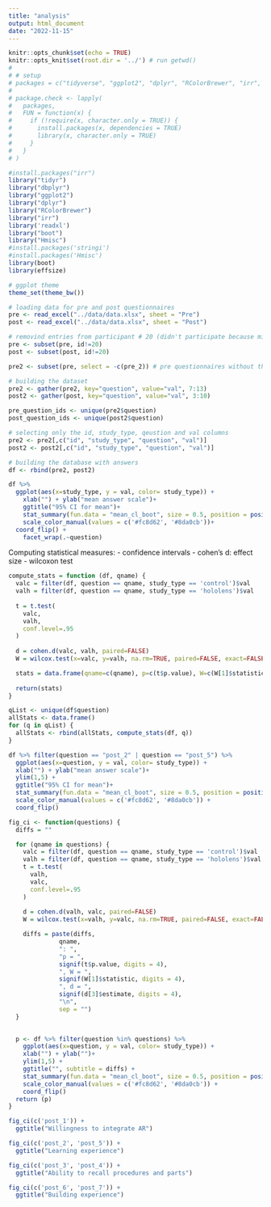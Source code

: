```yaml
---
title: "analysis"
output: html_document
date: "2022-11-15"
---
```


```r
knitr::opts_chunk$set(echo = TRUE)
knitr::opts_knit$set(root.dir = '../') # run getwd()
# 
# # setup
# packages = c("tidyverse", "ggplot2", "dplyr", "RColorBrewer", "irr", 'readr', 'readxl')
# 
# package.check <- lapply(
#   packages,
#   FUN = function(x) {
#     if (!require(x, character.only = TRUE)) {
#       install.packages(x, dependencies = TRUE)
#       library(x, character.only = TRUE)
#     }
#   }
# )

#install.packages("irr")
library("tidyr")
library("dbplyr")
library("ggplot2")
library("dplyr")
library("RColorBrewer")
library("irr")
library('readxl')
library("boot")
library("Hmisc")
#install.packages('stringi')
#install.packages('Hmisc')
library(boot)
library(effsize)

# ggplot theme
theme_set(theme_bw())
```

```r
# loading data for pre and post questionnaires
pre <- read_excel("../data/data.xlsx", sheet = "Pre")
post <- read_excel("../data/data.xlsx", sheet = "Post")

# removind entries from participant # 20 (didn't participate because minor)
pre <- subset(pre, id!=20)
post <- subset(post, id!=20)

pre2 <- subset(pre, select = -c(pre_2)) # pre questionnaires without the bolumn for pre_2 question
```

```r
# building the dataset 
pre2 <- gather(pre2, key="question", value="val", 7:13)
post2 <- gather(post, key="question", value="val", 3:10)

pre_question_ids <- unique(pre2$question)
post_question_ids <- unique(post2$question)

# selecting only the id, study_type, qeustion and val columns
pre2 <- pre2[,c("id", "study_type", "question", "val")]
post2 <- post2[,c("id", "study_type", "question", "val")]

# building the database with answers
df <- rbind(pre2, post2)
```


```r
df %>% 
  ggplot(aes(x=study_type, y = val, color= study_type)) +
    xlab("") + ylab("mean answer scale")+
    ggtitle("95% CI for mean")+
    stat_summary(fun.data = "mean_cl_boot", size = 0.5, position = position_nudge(x=0.00, y=0), alpha=1) +
    scale_color_manual(values = c('#fc8d62', '#8da0cb'))+
  coord_flip() +
    facet_wrap(.~question)
```

Computing statistical measures: 
- confidence intervals
- cohen's d: effect size
- wilcoxon test

```r
compute_stats = function (df, qname) {
  valc = filter(df, question == qname, study_type == 'control')$val
  valh = filter(df, question == qname, study_type == 'hololens')$val
  
  t = t.test(
    valc,
    valh,
    conf.level=.95
  )
  
  d = cohen.d(valc, valh, paired=FALSE)
  W = wilcox.test(x=valc, y=valh, na.rm=TRUE, paired=FALSE, exact=FALSE, conf.int=TRUE)

  stats = data.frame(qname=c(qname), p=c(t$p.value), W=c(W[1]$statistic), d=c(d[3]$estimate))
  
  return(stats)
}

qList <- unique(df$question)
allStats <- data.frame()
for (q in qList) {
  allStats <- rbind(allStats, compute_stats(df, q))
}

```


```r
df %>% filter(question == "post_2" | question == "post_5") %>% 
  ggplot(aes(x=question, y = val, color= study_type)) +
  xlab("") + ylab("mean answer scale")+
  ylim(1,5) +
  ggtitle("95% CI for mean")+
  stat_summary(fun.data = "mean_cl_boot", size = 0.5, position = position_dodge(0.2), alpha=1) +
  scale_color_manual(values = c('#fc8d62', '#8da0cb')) +
  coord_flip()

```

```r

fig_ci <- function(questions) {
  diffs = ""

  for (qname in questions) {
    valc = filter(df, question == qname, study_type == 'control')$val
    valh = filter(df, question == qname, study_type == 'hololens')$val
    t = t.test(
      valh,
      valc,
      conf.level=.95
    )
    
    d = cohen.d(valh, valc, paired=FALSE)
    W = wilcox.test(x=valh, y=valc, na.rm=TRUE, paired=FALSE, exact=FALSE, conf.int=TRUE)

    diffs = paste(diffs, 
              qname,
              ": ",
              "p = ", 
              signif(t$p.value, digits = 4), 
              ", W = ", 
              signif(W[1]$statistic, digits = 4), 
              ", d = ", 
              signif(d[3]$estimate, digits = 4), 
              "\n",
              sep = "")
  }

  
  p <- df %>% filter(question %in% questions) %>%
    ggplot(aes(x=question, y = val, color= study_type)) +
    xlab("") + ylab("")+
    ylim(1,5) +
    ggtitle("", subtitle = diffs) +
    stat_summary(fun.data = "mean_cl_boot", size = 0.5, position = position_dodge(0.2), alpha=1) +
    scale_color_manual(values = c('#fc8d62', '#8da0cb')) +
    coord_flip()
  return (p)
}


```


```r
fig_ci(c('post_1')) +
  ggtitle("Willingness to integrate AR")

fig_ci(c('post_2', 'post_5')) +
  ggtitle("Learning experience")

fig_ci(c('post_3', 'post_4')) +
  ggtitle("Ability to recall procedures and parts")

fig_ci(c('post_6', 'post_7')) +
  ggtitle("Building experience")
```


